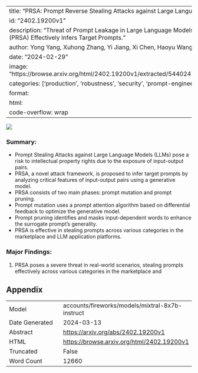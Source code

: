 
---
title: "PRSA: Prompt Reverse Stealing Attacks against Large Language Models"
id: "2402.19200v1"
description: "Threat of Prompt Leakage in Large Language Models: A Novel Attack Framework (PRSA) Effectively Infers Target Prompts."
author: Yong Yang, Xuhong Zhang, Yi Jiang, Xi Chen, Haoyu Wang, Shouling Ji, Zonghui Wang
date: "2024-02-29"
image: "https://browse.arxiv.org/html/2402.19200v1/extracted/5440247/figures/prompt_jailbreaking.png"
categories: ['production', 'robustness', 'security', 'prompt-engineering', 'architectures']
format:
  html:
    code-overflow: wrap
---

![](https://browse.arxiv.org/html/2402.19200v1/extracted/5440247/figures/prompt_jailbreaking.png)

### **Summary:**

- Prompt Stealing Attacks against Large Language Models (LLMs) pose a risk to intellectual property rights due to the exposure of input-output pairs.
- PRSA, a novel attack framework, is proposed to infer target prompts by analyzing critical features of input-output pairs using a generative model.
- PRSA consists of two main phases: prompt mutation and prompt pruning.
- Prompt mutation uses a prompt attention algorithm based on differential feedback to optimize the generative model.
- Prompt pruning identifies and masks input-dependent words to enhance the surrogate prompt's generality.
- PRSA is effective in stealing prompts across various categories in the marketplace and LLM application platforms.

### Major Findings:

1. PRSA poses a severe threat in real-world scenarios, stealing prompts effectively across various categories in the marketplace and

## Appendix

|          |          |
|----------|----------|
| Model     | accounts/fireworks/models/mixtral-8x7b-instruct       |
| Date Generated     | 2024-03-13       |
| Abstract | [https://arxiv.org/abs/2402.19200v1](https://arxiv.org/abs/2402.19200v1)        |
| HTML     | [https://browse.arxiv.org/html/2402.19200v1](https://browse.arxiv.org/html/2402.19200v1)       |
| Truncated       | False       |
| Word Count       | 12660       |